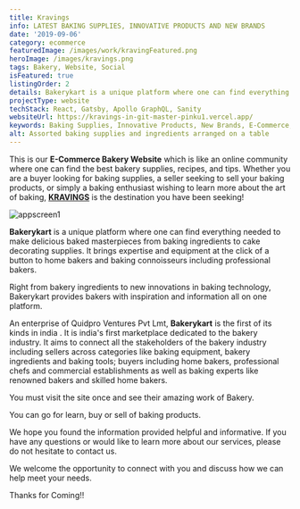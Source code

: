 ```yaml
---
title: Kravings
info: LATEST BAKING SUPPLIES, INNOVATIVE PRODUCTS AND NEW BRANDS
date: '2019-09-06'
category: ecommerce
featuredImage: /images/work/kravingFeatured.png
heroImage: /images/kravings.png
tags: Bakery, Website, Social
isFeatured: true
listingOrder: 2
details: Bakerykart is a unique platform where one can find everything needed to create delicious baked masterpieces from baking ingredients to cake decorating supplies . It brings expertise and equipment at the click of a button to home bakers and baking connoisseurs including professional bakers. Right from bakery ingredients to new innovations in baking technology, Bakerykart provides bakers with inspiration and information all on one platform.
projectType: website
techStack: React, Gatsby, Apollo GraphQL, Sanity
websiteUrl: https://kravings-in-git-master-pinku1.vercel.app/
keywords: Baking Supplies, Innovative Products, New Brands, E-Commerce, Zeiq
alt: Assorted baking supplies and ingredients arranged on a table
---
```


This is our **E-Commerce Bakery Website** which is like an online community where one can find the best bakery supplies, recipes, and tips. Whether you are a buyer looking for baking supplies, a seller seeking to sell your baking products, or simply a baking enthusiast wishing to learn more about the art of baking, **[KRAVINGS](https://kravings-in-git-master-pinku1.vercel.app/)** is the destination you have been seeking!

![appscreen1](../images/bakery-home.jpg)

**Bakerykart** is a unique platform where one can find everything needed to make delicious baked masterpieces from baking ingredients to cake decorating supplies. It brings expertise and equipment at the click of a button to home bakers and baking connoisseurs including professional bakers.

Right from bakery ingredients to new innovations in baking technology, Bakerykart provides bakers with inspiration and information all on one platform.

An enterprise of Quidpro Ventures Pvt Lmt, **Bakerykart** is the first of its kinds in india . It is india's first marketplace dedicated to the bakery industry. It aims to connect all the stakeholders of the bakery industry including sellers across categories like baking equipment, bakery ingredients and baking tools; buyers including home bakers, professional chefs and commercial establishments as well as baking experts like renowned bakers and skilled home bakers.

You must visit the site once and see their amazing work of Bakery.

You can go for learn, buy or sell of baking products.

We hope you found the information provided helpful and informative. If you have any questions or would like to learn more about our services, please do not hesitate to contact us.

We welcome the opportunity to connect with you and discuss how we can help meet your needs.

Thanks for Coming!!
